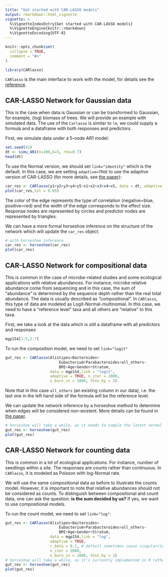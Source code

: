 ```yaml
---
title: "Get started with CAR-LASSO models"
output: rmarkdown::html_vignette
vignette: >
  %\VignetteIndexEntry{Get started with CAR-LASSO models}
  %\VignetteEngine{knitr::rmarkdown}
  %\VignetteEncoding{UTF-8}
---
```


```r
knitr::opts_chunk$set(
  collapse = TRUE,
  comment = "#>"
)
```

```r
library(CARlasso)
```

`CARlasso` is the main interface to work with the model, for details see the [reference](https://yunyishen.ml/CAR-LASSO/dev/reference/CARlasso.html). 

## CAR-LASSO Network for Gaussian data

This is the case when data is Gaussian or can be transformed to Gaussian, for example, (log) biomass of trees.
We will provide an example with simulated data. The use of the `Carlasso` is similar to `lm`, we could supply a formula and a dataframe with both responses and predictors.

First, we simulate data under a 5-node AR1 model:

```r
set.seed(42)
dt <- simu_AR1(n=100,k=5, rho=0.7)
head(dt)

```

To use the Normal version, we should set `link="identity"` which is the default. In this case, we are setting `adaptive=TRUE` to use the adaptive version of CAR-LASSO (for more details, see [the paper](https://arxiv.org/abs/2012.08397)):

```r
car_res <- CARlasso(y1+y2+y3+y4+y5~x1+x2+x3+x4+x5, data = dt, adaptive = TRUE)
plot(car_res,tol = 0.05)
```

The color of the edge represents the type of correlation (negative=blue, positive=red) and the width of the edge corresponds to the effect size. Response nodes are represented by circles and predictor nodes are represented by triangles.

We can have a more formal horseshoe inference on the structure of the network which will update the `car_res` object:

```r
# with horseshoe inference
car_res <- horseshoe(car_res)
plot(car_res)

```

## CAR-LASSO Network for compositional data

This is common in the case of microbe-related studies and some ecological applications with relative abundances. For instance, microbe relative abundance come from sequencing and in this case, the sum of "abundance" is determined by the sequence depth rather than the real total abundance. The data is usually described as "compositional". In `CARlasso`, this type of data are modeled as Logit-Normal-multinomial. In this case, we need to have a "reference level" taxa and all others are "relative" to this taxa.

First, we take a look at the data which is still a dataframe with all predictors and responses

```r
mgp154[1:5,1:7]
```

To run the composition model, we need to set `link="logit"`

```r
gut_res <- CARlasso(Alistipes+Bacteroides+
                        Eubacterium+Parabacteroides+all_others~
                        BMI+Age+Gender+Stratum,
                    data = mgp154,link = "logit", 
                    adaptive = TRUE, n_iter = 2000, 
                    n_burn_in = 1000, thin_by = 2)
```

Note that in this case `all_others` (an existing column in our data), i.e. the last one in the left hand side of the formula will be the reference level.

We can update the network inference by a horseshoe method to determine when edges will be considered non-existent. More details can be found in [the paper](https://arxiv.org/abs/2012.08397).

```r
# horseshoe will take a while, as it needs to sample the latent normal too
gut_res <- horseshoe(gut_res)
plot(gut_res)
```

## CAR-LASSO Network for counting data

This is common in a lot of ecological applications. For instance, number of seedlings within a site. The responses are counts rather than continuous. In `CARlasso`, it is modeled as Poisson with log-Normal rate. 

We will use the same compositional data as before to illustrate the counts model. However, it is important to note that relative abundances should not be considered as counts. To distinguish between compositional and count data, one can ask the question: **is the sum decided by us?** If yes, we want to use compositional models. 

To run the count model, we need to set `link="log"`:

```r
gut_res <- CARlasso(Alistipes+Bacteroides+
                        Eubacterium+Parabacteroides+all_others~
                        BMI+Age+Gender+Stratum,
                    data = mgp154,link = "log", 
                    adaptive = TRUE, 
                    r_beta = 0.1, # default sometimes cause singularity in Poisson model due to exponential transformation, slightly change can fix it.
                    n_iter = 2000, 
                    n_burn_in = 1000, thin_by = 2)
# horseshoe will take a while, as it's currently implemented in R rather than C++
gut_res <- horseshoe(gut_res)
plot(gut_res)
```

